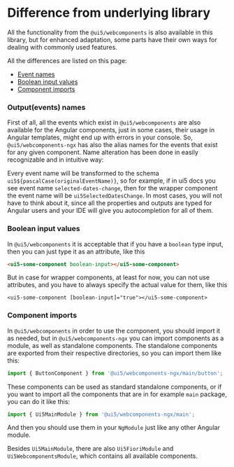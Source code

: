 
<Meta title="Difference from underlying library" />

# Difference from underlying library

All the functionality from the `@ui5/webcomponents` is also available in this library, but for enhanced adaptation, some parts have their own ways for dealing with commonly used features.

All the differences are listed on this page:

- [Event names](#outputevents-names)
- [Boolean input values](#boolean-input-values)
- [Component imports](#component-imports)

### Output(events) names

First of all, all the events which exist in `@ui5/webcomponents` are also available for the Angular components, just in some cases, their usage in Angular templates, might end up with errors in your console.
So, `@ui5/webcomponents-ngx` has also the alias names for the events that exist for any given component. Name alteration has been done in easily recognizable and in intuitive way:

Every event name will be transformed to the schema `ui5${pascalCase(originalEventName)}`, so for example, if in ui5 docs you see event name `selected-dates-change`, then for the wrapper component
the event name will be `ui5SelectedDatesChange`. In most cases, you will not have to think about it, since all the properties and outputs are typed for Angular users and your IDE will give you autocompletion
for all of them.


### Boolean input values

In `@ui5/webcomponents` it is acceptable that if you have a `boolean` type input, then you can just type it as an attribute, like this
```html
<ui5-some-component boolean-input></ui5-some-component>
```
But in case for wrapper components, at least for now, you can not use attributes, and you have to always specify the actual value for them, like this

```angular2html
<ui5-some-component [boolean-input]="true"></ui5-some-component>
```

### Component imports
In `@ui5/webcomponents` in order to use the component, you should import it as needed, but in `@ui5/webcomponents-ngx` you can import components as a module, as well as standalone components.
The standalone components are exported from their respective directories, so you can import them like this:

```typescript
import { ButtonComponent } from '@ui5/webcomponents-ngx/main/button';
```
These components can be used as standard standalone components, or if you want to import all the components that are in for example `main` package, you can do it like this:

```typescript
import { Ui5MainModule } from '@ui5/webcomponents-ngx/main';
```
And then you should use them in your `NgModule` just like any other Angular module.

Besides `Ui5MainModule`, there are also `Ui5FioriModule` and `Ui5WebcomponentsModule`, which contains all available components.
